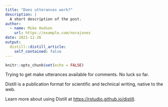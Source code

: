 ```yaml
---
title: "Does utterances work?"
description: |
  A short description of the post.
author:
  - name: Mike Hudson
    url: https://example.com/norajones
date: 2021-11-26
output:
  distill::distill_article:
    self_contained: false
---
```



```r
knitr::opts_chunk$set(echo = FALSE)
```

Trying to get make utterances available for comments.
No luck so far.

Distill is a publication format for scientific and technical writing, native to the web.

Learn more about using Distill at <https://rstudio.github.io/distill>.


